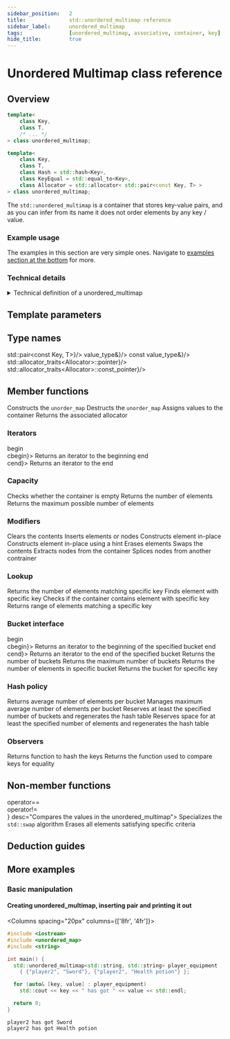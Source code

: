 ```yaml
---
sidebar_position:	2
title:				std::unordered_multimap reference
sidebar_label:		unordered_multimap
tags:				[unordered_multimap, associative, container, key]
hide_title:			true
---
```



<NotFinished />

# Unordered Multimap class reference

## Overview

<Tabs>
<TabItem value="simplified" label="Simplified" default>

```cpp
template<
    class Key,
    class T,
    /* ... */
> class unordered_multimap;
```

</TabItem>
<TabItem value="detailed" label="Detailed">

```cpp
template<
    class Key,
    class T,
    class Hash = std::hash<Key>,
    class KeyEqual = std::equal_to<Key>,
    class Allocator = std::allocator< std::pair<const Key, T> >
> class unordered_multimap;
```

</TabItem>
</Tabs>

The `std::unordered_multimap` is a container that stores key-value pairs, and as you can infer from its name
it does not order elements by any key / value.

### Example usage

The examples in this section are very simple ones. Navigate to [examples section at the bottom](#more-examples) for more.

<ImproveSection />

### Technical details

<details>
<summary>Technical definition of a unordered_multimap</summary>
<div>
Unordered multimap is an unordered associative container that supports equivalent keys (an unordered_multimap may contain multiple copies of each key value) and that associates values of another type with the keys. The unordered_multimap class supports forward iterators. Search, insertion, and removal have average constant-time complexity.

Internally, the elements are not sorted in any particular order, but organized into buckets. Which bucket an element is placed into depends entirely on the hash of its key. This allows fast access to individual elements, since once the hash is computed, it refers to the exact bucket the element is placed into.

The iteration order of this container is not required to be stable (so, for example, std::equal cannot be used to compare two std::unordered_multimaps), except that every group of elements whose keys compare equivalent (compare equal with key_eq() as the comparator) forms a contiguous subrange in the iteration order, also accessible with equal_range().

std::unordered_multimap meets the requirements of Container, AllocatorAwareContainer, UnorderedAssociativeContainer. 
</div>
</details>

<ClassSummary name="unordered_multimap" namespaces="std" folder="unordered_multimap" headerName="unordered_map">

## Template parameters

<SymbolTable noTraits>
	<Symbol name="Key"		desc="The type of stored keys"/>
	<Symbol name="T" 		desc="The type of stored values"/>
	<Symbol name="Hash" 		desc="Unary function, which returns unique value"/>
	<Symbol name="KeyEqual" 		desc="A binary predicate that takes two arguments and returns a bool."/>
	<Symbol name="Allocator" 		desc="Is responsible for allocating and deallocating memory"/>
</SymbolTable>

## Type names

<SymbolTable>
	<Symbol pub name="key_type"				desc="Key"/>
	<Symbol pub name="mapped_type" 				desc="T"/>
	<Symbol pub name="value_type"			desc={<code>std::pair&lt;const Key, T&gt;</code>}/>
	<Symbol pub name="size_type"				desc="Unsigned integer type"/>
	<Symbol pub name="difference_type"			desc="Signed integer type"/>
	<Symbol pub name="hasher"				desc="Hash"/>
	<Symbol pub name="key_equal" 				desc="KeyEqual"/>
	<Symbol pub name="allocator_type"			desc="Allocator"/>
	<Symbol pub name="reference"				desc={<code>value_type&</code>}/>
	<Symbol pub name="const_reference"			desc={<code>const value_type&</code>}/>
	<Symbol pub name="pointer"			desc={<code>std::allocator_traits&lt;Allocator&gt;::pointer</code>}/>
	<Symbol pub name="const_pointer"			desc={<code>std::allocator_traits&lt;Allocator&gt;::const_pointer</code>}/>
	<Symbol pub name="iterator"			desc="value_type"/>
	<Symbol pub name="const_iterator"			desc="const value_type"/>
	<Symbol pub name="local_iterator"			desc="An iterator type whose category, value, difference, pointer and
reference types are the same as iterator. This iterator
can be used to iterate through a single bucket but not across buckets"/>
	<Symbol pub name="const_local_iterator"			desc=" 	An iterator type whose category, value, difference, pointer and
reference types are the same as const_iterator. This iterator
can be used to iterate through a single bucket but not across buckets"/>
	<Symbol pub name="node_type"			desc="a specialization of node handle representing a container node "/>
</SymbolTable>



## Member functions

<SymbolTable>	
	<Symbol pub autoLink linkName="constructor" name="(constructor)">
		Constructs the <code>unorder_map</code>
	</Symbol>
	<Symbol pub autoLink linkName="destructor" name="(destructor)">
		Destructs the <code>unorder_map</code>
	</Symbol>
	<Symbol pub autoLink linkName="operator=" name="operator=">
		Assigns values to the container
	</Symbol>
	<Symbol pub autoLink linkName="get_allocator" name="get_allocator">
		Returns the associated allocator
	</Symbol>

</SymbolTable>

### Iterators

<SymbolTable>	
	<Symbol pub autoLink linkName="begin" name={<>begin<br/>cbegin</>}>
		Returns an iterator to the beginning
	</Symbol>
	<Symbol pub autoLink linkName="end" name={<>end<br/>cend</>}>
		Returns an iterator to the end
	</Symbol>
</SymbolTable>

### Capacity

<SymbolTable>
	<Symbol pub autoLink linkName="empty" name="empty">
		Checks whether the container is empty
	</Symbol>
	<Symbol pub autoLink linkName="size" name="size">
		Returns the number of elements
	</Symbol>
	<Symbol pub autoLink linkName="max_size" name="max_size">
		Returns the maximum possible number of elements
	</Symbol>
</SymbolTable>

### Modifiers

<SymbolTable>
	<Symbol pub autoLink linkName="clear" name="clear">
		Clears the contents
	</Symbol>
	<Symbol pub autoLink linkName="insert" name="insert">
		Inserts elements or nodes
	</Symbol>
	<Symbol pub autoLink linkName="emplace" name="emplace">
		Constructs element in-place
	</Symbol>
	<Symbol pub autoLink linkName="emplace_hint" name="emplace_hint">
		Constructs element in-place using a hint
	</Symbol>
	<Symbol pub autoLink linkName="erase" name="erase">
		Erases elements
	</Symbol>
	<Symbol pub autoLink linkName="swap" name="swap">
		Swaps the contents
	</Symbol>
	<Symbol pub autoLink linkName="extract" name="extract">
		Extracts nodes from the container
	</Symbol>
	<Symbol pub autoLink linkName="merge" name="merge">
		Splices nodes from another contrainer
	</Symbol>
</SymbolTable>


### Lookup

<SymbolTable>
	<Symbol pub autoLink linkName="count" name="count">
		Returns the number of elements matching specific key
	</Symbol>
	<Symbol pub autoLink linkName="find" name="find">
		Finds element with specific key
	</Symbol>
	<Symbol pub autoLink linkName="contains" name="contains">
		Checks if the container contains element with specific key
	</Symbol>
	<Symbol pub autoLink linkName="equal_range" name="equal_range">
		Returns range of elements matching a specific key
	</Symbol>
</SymbolTable>

### Bucket interface

<SymbolTable>
	<Symbol pub autoLink linkName="begin" name={<>begin<br/>cbegin</>}>
		Returns an iterator to the beginning of the specified bucket
	</Symbol>
	<Symbol pub autoLink linkName="end" name={<>end<br/>cend</>}>
		Returns an iterator to the end of the specified bucket
	</Symbol>
	<Symbol pub autoLink linkName="bucket_count" name="bucket_count">
		Returns the number of buckets
	</Symbol>
	<Symbol pub autoLink linkName="max_bucket_count" name="max_bucket_count">
		Returns the maximum number of buckets
	</Symbol>
	<Symbol pub autoLink linkName="bucket_size" name="bucket_size">
		Returns the number of elements in specific bucket
	</Symbol>
	<Symbol pub autoLink linkName="bucket" name="bucket">
		Returns the bucket for specific key
	</Symbol>
</SymbolTable>

### Hash policy

<SymbolTable>
	<Symbol pub autoLink linkName="load_factor" name="load_factor">
		Returns average number of elements per bucket
	</Symbol>
	<Symbol pub autoLink linkName="max_load_factor" name="max_load_factor">
		Manages maximum average number of elements per bucket
	</Symbol>
	<Symbol pub autoLink linkName="rehash" name="rehash">
		Reserves at least the specified number of buckets and regenerates the hash table
	</Symbol>
	<Symbol pub autoLink linkName="reserve" name="reserve">
		Reserves space for at least the specified number of elements and regenerates the hash table
	</Symbol>
</SymbolTable>

### Observers

<SymbolTable>
	<Symbol pub autoLink linkName="hash_function" name="hash_function">
		Returns function to hash the keys
	</Symbol>
	<Symbol pub autoLink linkName="key_eq" name="key_eq">
		Returns the function used to compare keys for equality
	</Symbol>
</SymbolTable>

## Non-member functions

<SymbolTable noTraits>
	<Symbol name={<>
				operator==<br/>
				operator!=<br/>
			</>}
			desc="Compares the values in the unordered_multimap">
	</Symbol>
	<Symbol pub autoLink linkName="std::swap" name="std::swap">
		Specializes the <code>std::swap</code> algorithm
	</Symbol>
	<Symbol pub autoLink linkName="erase_if" name="erase_if">
		Erases all elements satisfying specific criteria
	</Symbol>
</SymbolTable>
</ClassSummary>


## Deduction guides

<ImproveSection />

## More examples

### Basic manipulation

#### Creating unordered_multimap, inserting pair and printing it out

<Columns spacing="20px" columns={['8fr', '4fr']}>
<div>

```cpp
#include <iostream>
#include <unordered_map>
#include <string>

int main() {
  std::unordered_multimap<std::string, std::string> player_equipment
  	{ {"player2", "Sword"}, {"player2", "Health potion"} };

  for (auto& [key, value] : player_equipment)    
    std::cout << key << " has got " << value << std::endl;

  return 0;
}
```

</div>
<div>

```plaintext title="Result"
player2 has got Sword
player2 has got Health potion
```

</div>
</Columns>